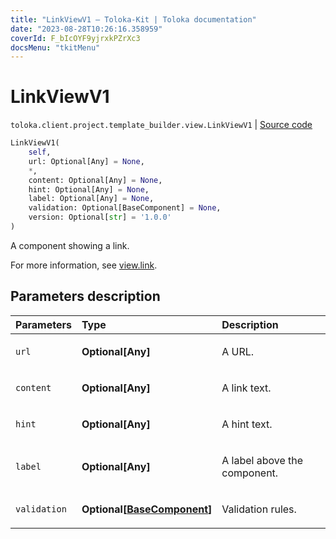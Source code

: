 ```yaml
---
title: "LinkViewV1 — Toloka-Kit | Toloka documentation"
date: "2023-08-28T10:26:16.358959"
coverId: F_bIcOYF9yjrxkPZrXc3
docsMenu: "tkitMenu"
---
```


# LinkViewV1

`toloka.client.project.template_builder.view.LinkViewV1` | [Source code](https://github.com/Toloka/toloka-kit/blob/v1.2.1/src/client/project/template_builder/view.py#L302)

```python
LinkViewV1(
    self,
    url: Optional[Any] = None,
    *,
    content: Optional[Any] = None,
    hint: Optional[Any] = None,
    label: Optional[Any] = None,
    validation: Optional[BaseComponent] = None,
    version: Optional[str] = '1.0.0'
)
```

A component showing a link.

For more information, see [view.link](/docs/template-builder/reference/view.link).

## Parameters description

| Parameters | Type | Description |
| :----------| :----| :-----------|
`url`|**Optional\[Any\]**|<p>A URL.</p>
`content`|**Optional\[Any\]**|<p>A link text.</p>
`hint`|**Optional\[Any\]**|<p>A hint text.</p>
`label`|**Optional\[Any\]**|<p>A label above the component.</p>
`validation`|**Optional\[[BaseComponent](/docs/toloka-kit/reference/toloka.client.project.template_builder.base.BaseComponent)\]**|<p>Validation rules.</p>